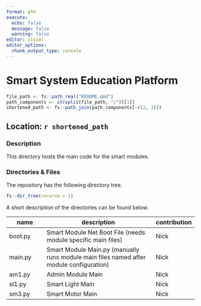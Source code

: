 ```yaml
---
format: gfm
execute:
  echo: false
  message: false
  warning: false
editor: visual
editor_options: 
  chunk_output_type: console
---
```


# Smart System Education Platform

```r
file_path <- fs::path_real("README.qmd")
path_components <- strsplit(file_path, "/")[[1]]
shortened_path <- fs::path_join(path_components[-c(2, 3)])
```

## Location: `r shortened_path`

### Description

This directory hosts the main code for the smart modules.

### Directories & Files

The repository has the following directory tree.

```r
fs::dir_tree(recurse = 1)
```

A short description of the directories can be found below.

| name         | description                             | contribution |
|--------------|-----------------------------------------|--------------|
| boot.py    | Smart Module Net Boot File (needs module specific main files)	 | Nick         |
| main.py      | Smart Module Main.py (manually runs module main files named after module configuration)		         | Nick         |
| am1.py    | Admin Module Main	 | Nick         |
| sl1.py    | Smart Light Main	 | Nick         |
| sm3.py    | Smart Motor Main	 | Nick         |